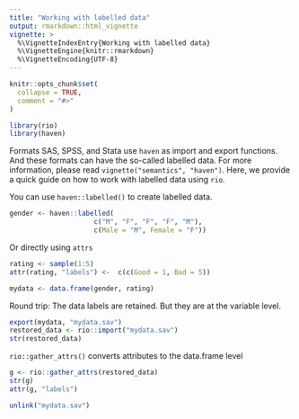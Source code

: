 ```yaml
---
title: "Working with labelled data"
output: rmarkdown::html_vignette
vignette: >
  %\VignetteIndexEntry{Working with labelled data}
  %\VignetteEngine{knitr::rmarkdown}
  %\VignetteEncoding{UTF-8}
---
```


```r
knitr::opts_chunk$set(
  collapse = TRUE,
  comment = "#>"
)
```

```r
library(rio)
library(haven)
```

Formats SAS, SPSS, and Stata  use `haven` as import and export functions. And these formats can have the so-called labelled data. For more information, please read `vignette("semantics", "haven")`. Here, we provide a quick guide on how to work with labelled data using `rio`.

You can use `haven::labelled()` to create labelled data.

```r
gender <- haven::labelled(
                     c("M", "F", "F", "F", "M"),
                     c(Male = "M", Female = "F"))
```

Or directly using `attrs`

```r
rating <- sample(1:5)
attr(rating, "labels") <-  c(c(Good = 1, Bad = 5))
```

```r
mydata <- data.frame(gender, rating)
```

Round trip: The data labels are retained. But they are at the variable level.

```r
export(mydata, "mydata.sav")
restored_data <- rio::import("mydata.sav")
str(restored_data)
```

`rio::gather_attrs()` converts attributes to the data.frame level

```r
g <- rio::gather_attrs(restored_data)
str(g)
attr(g, "labels")
```

```r
unlink("mydata.sav")
```
